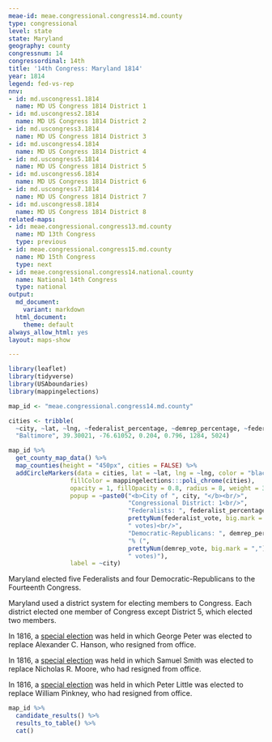```yaml
---
meae-id: meae.congressional.congress14.md.county
type: congressional
level: state
state: Maryland
geography: county
congressnum: 14
congressordinal: 14th
title: '14th Congress: Maryland 1814'
year: 1814
legend: fed-vs-rep
nnv:
- id: md.uscongress1.1814
  name: MD US Congress 1814 District 1
- id: md.uscongress2.1814
  name: MD US Congress 1814 District 2
- id: md.uscongress3.1814
  name: MD US Congress 1814 District 3
- id: md.uscongress4.1814
  name: MD US Congress 1814 District 4
- id: md.uscongress5.1814
  name: MD US Congress 1814 District 5
- id: md.uscongress6.1814
  name: MD US Congress 1814 District 6
- id: md.uscongress7.1814
  name: MD US Congress 1814 District 7
- id: md.uscongress8.1814
  name: MD US Congress 1814 District 8
related-maps:
- id: meae.congressional.congress13.md.county
  name: MD 13th Congress
  type: previous
- id: meae.congressional.congress15.md.county
  name: MD 15th Congress
  type: next
- id: meae.congressional.congress14.national.county
  name: National 14th Congress
  type: national
output:
  md_document:
    variant: markdown
  html_document:
    theme: default
always_allow_html: yes
layout: maps-show

---
```


```r
library(leaflet)
library(tidyverse)
library(USAboundaries)
library(mappingelections)

map_id <- "meae.congressional.congress14.md.county"

cities <- tribble(
  ~city, ~lat, ~lng, ~federalist_percentage, ~demrep_percentage, ~federalist_vote, ~demrep_vote,
  "Baltimore", 39.30021, -76.61052, 0.204, 0.796, 1284, 5024)
```

<div class="map">

```r
map_id %>%
  get_county_map_data() %>%
  map_counties(height = "450px", cities = FALSE) %>%
  addCircleMarkers(data = cities, lat = ~lat, lng = ~lng, color = "black",
                 fillColor = mappingelections:::poli_chrome(cities),
                 opacity = 1, fillOpacity = 0.8, radius = 8, weight = 3,
                 popup = ~paste0("<b>City of ", city, "</b><br/>",
                                 "Congressional District: 1<br/>",
                                 "Federalists: ", federalist_percentage * 100, "% (", 
                                 prettyNum(federalist_vote, big.mark = ","), 
                                 " votes)<br/>",
                                 "Democratic-Republicans: ", demrep_percentage * 100,
                                 "% (", 
                                 prettyNum(demrep_vote, big.mark = ","),
                                 " votes)"),
                 label = ~city) 
```

</div>

Maryland elected five Federalists and four Democratic-Republicans to the Fourteenth Congress. 

Maryland used a district system for electing members to Congress. Each district elected one member of Congress except District 5, which elected two members.

In 1816, a [special election](https://elections.lib.tufts.edu/catalog/tufts:md.uscongress3.specialelection.1816) was held in which George Peter was elected to replace Alexander C. Hanson, who resigned from office. 

In 1816, a [special election](https://elections.lib.tufts.edu/catalog/tufts:md.uscongress5.specialelection1.1816) was held in which Samuel Smith was elected to replace Nicholas R. Moore, who had resigned from office. 

In 1816, a [special election](https://elections.lib.tufts.edu/catalog/tufts:md.uscongress5.specialelection2.1816) was held in which Peter Little was elected to replace William Pinkney, who had resigned from office. 

<div class="results-table">

```r
map_id %>%
  candidate_results() %>%
  results_to_table() %>%
  cat()
```

</div>
